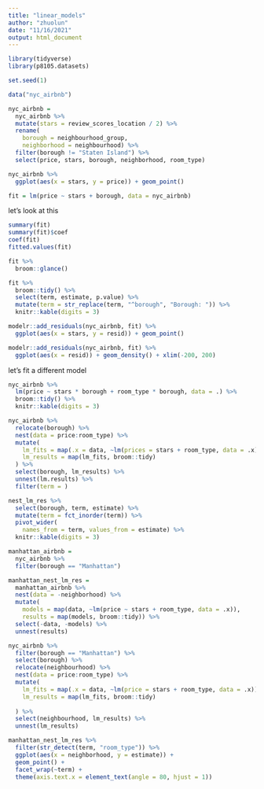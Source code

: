 ```yaml
---
title: "linear_models"
author: "zhuolun"
date: "11/16/2021"
output: html_document
---
```


```r
library(tidyverse)
library(p8105.datasets)

set.seed(1)

```

```r
data("nyc_airbnb")

nyc_airbnb = 
  nyc_airbnb %>% 
  mutate(stars = review_scores_location / 2) %>% 
  rename(
    borough = neighbourhood_group,
    neighborhood = neighbourhood) %>% 
  filter(borough != "Staten Island") %>% 
  select(price, stars, borough, neighborhood, room_type)

```


```r
nyc_airbnb %>% 
  ggplot(aes(x = stars, y = price)) + geom_point()
```

```r
fit = lm(price ~ stars + borough, data = nyc_airbnb)
```

let's look at this
```r
summary(fit)
summary(fit)$coef
coef(fit)
fitted.values(fit)
```

```r
fit %>% 
  broom::glance()
```

```r
fit %>% 
  broom::tidy() %>% 
  select(term, estimate, p.value) %>% 
  mutate(term = str_replace(term, "^borough", "Borough: ")) %>% 
  knitr::kable(digits = 3)
```

```r
modelr::add_residuals(nyc_airbnb, fit) %>% 
  ggplot(aes(x = stars, y = resid)) + geom_point()
```

```r
modelr::add_residuals(nyc_airbnb, fit) %>% 
  ggplot(aes(x = resid)) + geom_density() + xlim(-200, 200)
```

let's fit a different model 

```r
nyc_airbnb %>% 
  lm(price ~ stars * borough + room_type * borough, data = .) %>% 
  broom::tidy() %>% 
  knitr::kable(digits = 3)
```

```r
nyc_airbnb %>% 
  relocate(borough) %>%
  nest(data = price:room_type) %>% 
  mutate(
    lm_fits = map(.x = data, ~lm(prices = stars + room_type, data = .x)),
    lm_results = map(lm_fits, broom::tidy)
  ) %>% 
  select(borough, lm_results) %>% 
  unnest(lm.results) %>% 
  filter(term = )
```

```r
nest_lm_res %>% 
  select(borough, term, estimate) %>% 
  mutate(term = fct_inorder(term)) %>% 
  pivot_wider(
    names_from = term, values_from = estimate) %>% 
  knitr::kable(digits = 3)
```

```r
manhattan_airbnb =
  nyc_airbnb %>% 
  filter(borough == "Manhattan")

manhattan_nest_lm_res =
  manhattan_airbnb %>% 
  nest(data = -neighborhood) %>% 
  mutate(
    models = map(data, ~lm(price ~ stars + room_type, data = .x)),
    results = map(models, broom::tidy)) %>% 
  select(-data, -models) %>% 
  unnest(results)
```

```r
nyc_airbnb %>% 
  filter(borough == "Manhattan") %>% 
  select(borough) %>% 
  relocate(neighbourhood) %>% 
  nest(data = price:room_type) %>% 
  mutate(
    lm_fits = map(.x = data, ~lm(price = stars + room_type, data = .x)),
    lm_results = map(lm_fits, broom::tidy)
      
  ) %>% 
  select(neighbourhood, lm_results) %>% 
  unnest(lm_results)
```

```r

manhattan_nest_lm_res %>% 
  filter(str_detect(term, "room_type")) %>% 
  ggplot(aes(x = neighborhood, y = estimate)) + 
  geom_point() + 
  facet_wrap(~term) + 
  theme(axis.text.x = element_text(angle = 80, hjust = 1))
```

